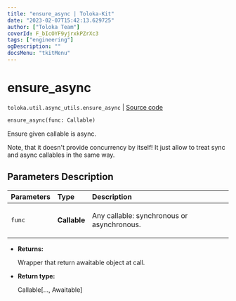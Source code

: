 ```yaml
---
title: "ensure_async | Toloka-Kit"
date: "2023-02-07T15:42:13.629725"
author: ["Toloka Team"]
coverId: F_bIcOYF9yjrxkPZrXc3
tags: ["engineering"]
ogDescription: ""
docsMenu: "tkitMenu"
---
```


# ensure_async
`toloka.util.async_utils.ensure_async` | [Source code](https://github.com/Toloka/toloka-kit/blob/v1.1.3/src/util/async_utils.py#L76)

```python
ensure_async(func: Callable)
```

Ensure given callable is async.

Note, that it doesn't provide concurrency by itself!
It just allow to treat sync and async callables in the same way.

## Parameters Description

| Parameters | Type | Description |
| :----------| :----| :-----------|
`func`|**Callable**|<p>Any callable: synchronous or asynchronous.</p>

* **Returns:**

  Wrapper that return awaitable object at call.

* **Return type:**

  Callable\[..., Awaitable\]